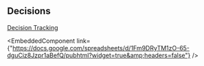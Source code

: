

## Decisions

[Decision Tracking](https://docs.google.com/spreadsheets/d/1Fm9DRyTM1zO-65-dguCiz8Jzpr1aBefQ/edit?usp=sharing&ouid=105494760516855677949&rtpof=true&sd=true)

<EmbeddedComponent link={"https://docs.google.com/spreadsheets/d/1Fm9DRyTM1zO-65-dguCiz8Jzpr1aBefQ/pubhtml?widget=true&amp;headers=false"} />
